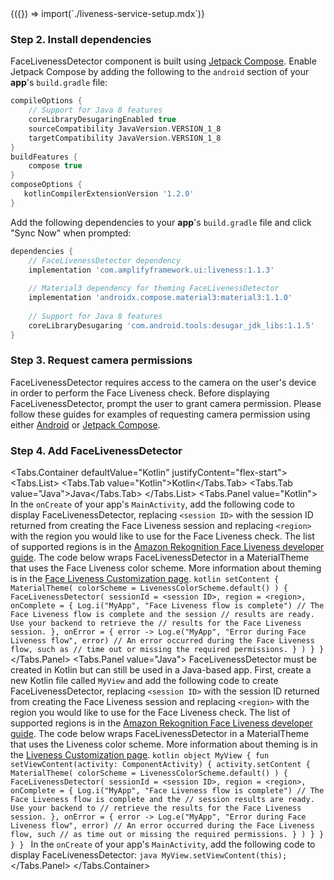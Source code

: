 
<Fragment>
  {({}) => import(`./liveness-service-setup.mdx`)}
</Fragment>

### Step 2. Install dependencies

FaceLivenessDetector component is built using [Jetpack Compose](https://developer.android.com/jetpack/compose). Enable Jetpack Compose by adding the following to the `android` section of your **app**'s `build.gradle` file:

```groovy
compileOptions {
    // Support for Java 8 features
    coreLibraryDesugaringEnabled true
    sourceCompatibility JavaVersion.VERSION_1_8
    targetCompatibility JavaVersion.VERSION_1_8
}
buildFeatures {
    compose true
}
composeOptions {
   kotlinCompilerExtensionVersion '1.2.0'
}
```

Add the following dependencies to your **app**'s `build.gradle` file and click "Sync Now" when prompted:

```groovy
dependencies {
    // FaceLivenessDetector dependency
    implementation 'com.amplifyframework.ui:liveness:1.1.3'
    
    // Material3 dependency for theming FaceLivenessDetector
    implementation 'androidx.compose.material3:material3:1.1.0'
    
    // Support for Java 8 features
    coreLibraryDesugaring 'com.android.tools:desugar_jdk_libs:1.1.5'
}
```

### Step 3. Request camera permissions

FaceLivenessDetector requires access to the camera on the user's device in order to perform the Face Liveness check. Before displaying FaceLivenessDetector, prompt the user to grant camera permission. Please follow these guides for examples of requesting camera permission using either [Android](https://developer.android.com/training/permissions/requesting) or [Jetpack Compose](https://google.github.io/accompanist/permissions/).

### Step 4. Add FaceLivenessDetector

<Tabs.Container defaultValue="Kotlin" justifyContent="flex-start">
<Tabs.List>
<Tabs.Tab value="Kotlin">Kotlin</Tabs.Tab>
<Tabs.Tab value="Java">Java</Tabs.Tab>
</Tabs.List>
  <Tabs.Panel value="Kotlin">
    In the `onCreate` of your app's `MainActivity`, add the following code to display FaceLivenessDetector, replacing `<session ID>` with the session ID returned from creating the Face Liveness session and replacing `<region>` with the region you would like to use for the Face Liveness check. The list of supported regions is in the [Amazon Rekognition Face Liveness developer guide](https://docs.aws.amazon.com/general/latest/gr/rekognition.html). The code below wraps FaceLivenessDetector in a MaterialTheme that uses the Face Liveness color scheme. More information about theming is in the [Face Liveness Customization page](./liveness/customization).
    <ExampleCode>
    ```kotlin
    setContent {
        MaterialTheme(
            colorScheme = LivenessColorScheme.default()
        ) {
            FaceLivenessDetector(
                sessionId = <session ID>,
                region = <region>,
                onComplete = {
                     Log.i("MyApp", "Face Liveness flow is complete")
                     // The Face Liveness flow is complete and the session
                     // results are ready. Use your backend to retrieve the
                     // results for the Face Liveness session.
                },
                onError = { error ->
                     Log.e("MyApp", "Error during Face Liveness flow", error)
                     // An error occurred during the Face Liveness flow, such as
                     // time out or missing the required permissions.
                }
            )
        }
    }
    ```
    </ExampleCode>
  </Tabs.Panel>
  <Tabs.Panel value="Java">
    FaceLivenessDetector must be created in Kotlin but can still be used in a Java-based app. First, create a new Kotlin file called `MyView` and add the following code to create FaceLivenessDetector, replacing `<session ID>` with the session ID returned from creating the Face Liveness session and replacing `<region>` with the region you would like to use for the Face Liveness check. The list of supported regions is in the [Amazon Rekognition Face Liveness developer guide](https://docs.aws.amazon.com/general/latest/gr/rekognition.html). The code below wraps FaceLivenessDetector in a MaterialTheme that uses the Liveness color scheme. More information about theming is in the [Liveness Customization page](./liveness/customization).
    <ExampleCode>
    ```kotlin
    object MyView {
        fun setViewContent(activity: ComponentActivity) {
            activity.setContent {
                MaterialTheme(
                    colorScheme = LivenessColorScheme.default()
                ) {
                    FaceLivenessDetector(
                        sessionId = <session ID>,
                        region = <region>,
                        onComplete = {
                            Log.i("MyApp", "Face Liveness flow is complete")
                            // The Face Liveness flow is complete and the
                            // session results are ready. Use your backend to
                            // retrieve the results for the Face Liveness session.
                        },
                        onError = { error ->
                            Log.e("MyApp", "Error during Face Liveness flow", error)
                            // An error occurred during the Face Liveness flow, such
                            // as time out or missing the required permissions.
                        }
                    )
                }
            }
        }
    }
    ```
    </ExampleCode>
    In the `onCreate` of your app's `MainActivity`, add the following code to display FaceLivenessDetector:
    <ExampleCode>
    ```java
    MyView.setViewContent(this);
    ```
    </ExampleCode>
  </Tabs.Panel>
</Tabs.Container>

